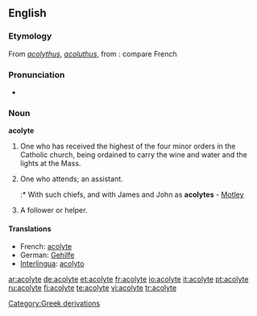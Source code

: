 {{wikipedia}}
==English==

===Etymology===
From {{LL.}} ''[[acolythus]]'', ''[[acoluthus]]'', from {{etyl|grc}} {{term|ἀκόλουθος||follower, attendant|sc=Polytonic|lang=grc}}: compare French {{term|acolyte|lang=fr}}

===Pronunciation===
* {{audio|en-us-acolyte.ogg|Audio (US)}}

===Noun===
'''acolyte'''

# {{ecclesiastical}} One who has received the highest of the four minor orders in the Catholic church, being ordained to carry the wine and water and the lights at the Mass.
# One who attends; an assistant.
#:* With such chiefs, and with James and John as '''acolytes''' - [[Motley]]
# A follower or helper.

====Translations====
* French: [[acolyte]]
* German: [[Gehilfe]]
* [[Interlingua]]: [[acolyto]]

[[Category:Greek derivations]]

[[ar:acolyte]]
[[de:acolyte]]
[[et:acolyte]]
[[fr:acolyte]]
[[io:acolyte]]
[[it:acolyte]]
[[pt:acolyte]]
[[ru:acolyte]]
[[fi:acolyte]]
[[te:acolyte]]
[[vi:acolyte]]
[[tr:acolyte]]